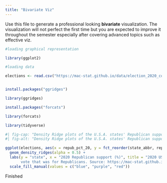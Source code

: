 ```yaml
---
title: "Bivariate Viz"
---
```


Use this file to generate a professional looking **bivariate** visualization.  The visualization will not perfect the first time but you are expected to improve it throughout the semester especially after covering advanced topics such as effective viz.


```r
#loading graphical representation

library(ggplot2)


```


```r
#loading data

elections <- read.csv("https://mac-stat.github.io/data/election_2020_county.csv")



```

```r

install.packages("ggridges")

```


```r

library(ggridges)

```

```r

install.packages("forcats")

library(forcats)

```
```r

library(tidyverse)

```



```r
#| fig-cap: "Density Ridge plots of the U.S.A. states' Republican support percentages with color added to show historical voting alignment. Author: Torrey Johnson. Date: 2/28/2025"
#| fig-alt: "Density Ridge plots of the U.S.A. states' Republican support percentages with color added to show historical voting alignment. The upper U.S.A. states are red, and the lower are blue. The historically red states have higher amounts of Republican support percentage. The ridges are all unimodal."

ggplot(elections, aes(x = repub_pct_20, y = fct_reorder(state_abbr, repub_pct_20), fill = historical)) + 
  geom_density_ridges(alpha = 0.5) + 
  labs(y = "state", x = "2020 Republican support (%)", title = "2020 USA Election Republican Support % Density by State", fill = "Historical State Electoral Political Alignment", subtitle = "Color indicates historical political alignment of states, 2020 Republican Support (%) = % of the 
       vote that was for Republicans. Source: https://mac-stat.github.io/data/election_2020_county.csv. Author: bcheggeseth Date: Jun 19, 2024") + 
  scale_fill_manual(values = c("blue", "purple", "red"))

```
Finished

